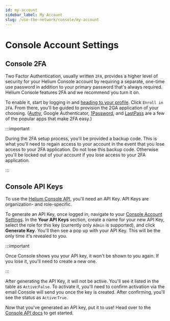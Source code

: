 ```yaml
---
id: my-account
sidebar_label: My Account
slug: /use-the-network/console/my-account
---
```


# Console Account Settings

## Console 2FA

Two Factor Authentication, usually written `2FA`, provides a higher level of
security for your Helium Console account by requiring a separate, one-time use
password in addition to your primary password that's always required. Helium
Console features 2FA and we recommend you turn it on.

To enable it, start by logging in and
[heading to your profile](https://console.helium.com/profile). Click
`Enroll in 2FA`. From there, you'll be guided to provision the 2GA application
of your choosing. ([Authy](https://authy.com/), Google Authenticator,
[1Password](https://1password.com/), and [LastPass](https://www.lastpass.com)
are a few of the popular apps that make 2FA easy.)

:::important

During the 2FA setup process, you'll be provided a backup code. This is what
you'll need to regain access to your account in the event that you lose access
to your 2FA application. Do not lose this backup code. Otherwise you'll be
locked out of your account if you lose access to your 2FA application.

:::

## Console API Keys

To use the [Helium Console API](/api/console), you'll need an API Key. API Keys
are organization- and role-specific.

To generate an API Key, once logged in, navigate to your
[Console Account Settings](https://console.helium.com/profile). In the **Your
API Keys** section, create a name for your new API Key, select the role for this
key (currently only `Admin` is supported), and click **Generate Key**. You'll
then see a pop up with your API Key. This will be the only time it's revealed to
you.

:::important

Once Console shows you your API key, it won't be shown to you again. If you lose
it, you'll need to create a new one.

:::

After generating the API Key, it will not be active. You'll see it listed in the
table as `Active`:`False`. To activate it, you'll need to confirm activation via
the email Console will send you once the key is created. After confirming,
you'll see the status as `Active`:`True`.

Now that you've generated an API key, put it to use! Head over to the
[Console API docs](/api/console) to get started.
